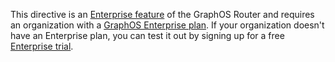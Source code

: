 <EnterpriseFeature>

This directive is an [Enterprise feature](/router/enterprise-features) of the GraphOS Router and requires an organization with a [GraphOS Enterprise plan](https://www.apollographql.com/pricing/). If your organization doesn't have an Enterprise plan, you can test it out by signing up for a free [Enterprise trial](/graphos/org/plans/#enterprise-trials).

</EnterpriseFeature>